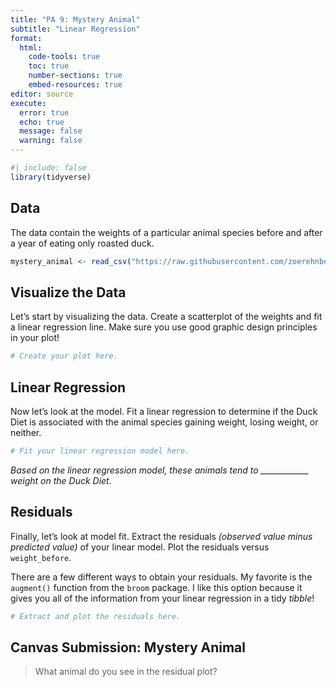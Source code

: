 ```yaml
---
title: "PA 9: Mystery Animal"
subtitle: "Linear Regression"
format: 
  html:
    code-tools: true
    toc: true
    number-sections: true
    embed-resources: true
editor: source
execute: 
  error: true
  echo: true
  message: false
  warning: false
---
```


```r
#| include: false
library(tidyverse)
```

## Data

The data contain the weights of a particular animal species before and after a year of eating only roasted duck.

```r
mystery_animal <- read_csv("https://raw.githubusercontent.com/zoerehnberg/STAT331-S23/main/practice_activities/mystery_animal.csv")
```

## Visualize the Data

Let's start by visualizing the data. Create a scatterplot of the weights and fit a linear regression line. Make sure you use good graphic design principles in your plot!

```r
# Create your plot here.
```

## Linear Regression

Now let's look at the model. Fit a linear regression to determine if the Duck Diet is associated with the animal species gaining weight, losing weight, or neither.

```r
# Fit your linear regression model here.
```

*Based on the linear regression model, these animals tend to ____________ weight on the Duck Diet.*

## Residuals

Finally, let's look at model fit. Extract the residuals *(observed value minus predicted value)* of your linear model. Plot the residuals versus `weight_before`.

::: callout-tip

There are a few different ways to obtain your residuals. My favorite is the `augment()` function from the `broom` package. I like this option because it gives you all of the information from your linear regression in a tidy *tibble*!

:::

```r
# Extract and plot the residuals here.
```

## Canvas Submission: Mystery Animal

> What animal do you see in the residual plot?
